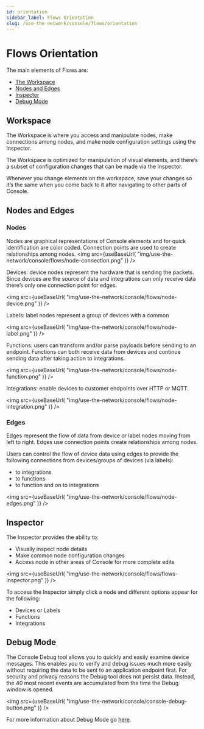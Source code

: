 ```yaml
---
id: orientation
sidebar_label: Flows Orientation
slug: /use-the-network/console/flows/orientation
---
```


# Flows Orientation


The main elements of Flows are:

- [The Workspace](#workspace)
- [Nodes and Edges](#nodes-and-edges)
- [Inspector](#inspector)
- [Debug Mode](#debug-mode)


## Workspace
The Workspace is where you access and manipulate nodes, make connections among nodes, and make node configuration settings using the Inspector. 

The Workspace is optimized for manipulation of visual elements, and there’s a subset of configuration changes that can be made via the Inspector. 

Whenever you change elements on the workspace, save your changes so it’s the same when you come back to it after navigating to other parts of Console.

## Nodes and Edges

### Nodes

Nodes are graphical representations of Console elements and for quick identification are color coded. Connection points are used to create relationships among nodes.
<img
  src={useBaseUrl(
    "img/use-the-network/console/flows/node-connection.png"
  )}
/>

Devices: device nodes represent the hardware that is sending the packets. Since devices are the source of data and integrations can only receive data there’s only one connection point for edges. 

<img
  src={useBaseUrl(
    "img/use-the-network/console/flows/node-device.png"
  )}
/>

Labels: label nodes represent a group of devices with a common 

<img
  src={useBaseUrl(
    "img/use-the-network/console/flows/node-label.png"
  )}
/>

Functions: users can transform and/or parse payloads before sending to an endpoint. Functions can both receive data from devices and continue sending data after taking action to integrations. 


<img
  src={useBaseUrl(
    "img/use-the-network/console/flows/node-function.png"
  )}
/>


Integrations: enable devices to customer endpoints over HTTP or MQTT.

<img
  src={useBaseUrl(
    "img/use-the-network/console/flows/node-integration.png"
  )}
/>


### Edges 

Edges represent the flow of data from device or label nodes moving from left to right. Edges use connection points create relationships among nodes.

Users can control the flow of device data using edges to provide the following connections from devices/groups of devices (via labels):
- to integrations
- to functions
- to function and on to integrations

<img
  src={useBaseUrl(
    "img/use-the-network/console/flows/node-edges.png"
  )}
/>

## Inspector 
The Inspector provides the ability to:
- Visually inspect node details
- Make common node configuration changes
- Access node in other areas of Console for more complete edits

<img
  src={useBaseUrl(
    "img/use-the-network/console/flows/flows-inspector.png"
  )}
/>

To access the Inspector simply click a node and different options appear for the following:

- Devices or Labels
- Functions
- Integrations

## Debug Mode

The Console Debug tool allows you to quickly and easily examine device messages. This enables you to verify and debug issues much more easily without requiring the data to be sent to an application endpoint first. For security and privacy reasons the Debug tool does not persist data. Instead, the 40 most recent events are accumulated from the time the Debug window is opened.

<img
  src={useBaseUrl(
    "img/use-the-network/console/console-debug-button.png"
  )}
/>

For more information about Debug Mode go [here](/use-the-network/console/debug).